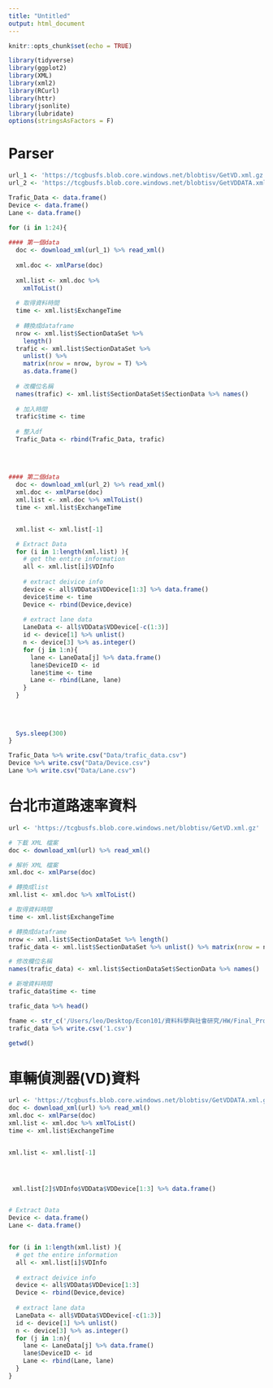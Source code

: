 ```yaml
---
title: "Untitled"
output: html_document
---
```


```r
knitr::opts_chunk$set(echo = TRUE)
```

```r
library(tidyverse)
library(ggplot2)
library(XML)
library(xml2)
library(RCurl)
library(httr)
library(jsonlite)
library(lubridate)
options(stringsAsFactors = F)
```



# Parser
```r
url_1 <- 'https://tcgbusfs.blob.core.windows.net/blobtisv/GetVD.xml.gz'
url_2 <- 'https://tcgbusfs.blob.core.windows.net/blobtisv/GetVDDATA.xml.gz'

Trafic_Data <- data.frame()
Device <- data.frame()
Lane <- data.frame()

for (i in 1:24){
  
#### 第一個data
  doc <- download_xml(url_1) %>% read_xml()
  
  xml.doc <- xmlParse(doc)
  
  xml.list <- xml.doc %>% 
    xmlToList()
  
  # 取得資料時間
  time <- xml.list$ExchangeTime
  
  # 轉換成dataframe
  nrow <- xml.list$SectionDataSet %>% 
    length()
  trafic <- xml.list$SectionDataSet %>% 
    unlist() %>% 
    matrix(nrow = nrow, byrow = T) %>% 
    as.data.frame()
  
  # 改欄位名稱
  names(trafic) <- xml.list$SectionDataSet$SectionData %>% names()
  
  # 加入時間
  trafic$time <- time
  
  # 整入df
  Trafic_Data <- rbind(Trafic_Data, trafic)
  
  
  
  
#### 第二個data
  doc <- download_xml(url_2) %>% read_xml()  
  xml.doc <- xmlParse(doc)
  xml.list <- xml.doc %>% xmlToList()
  time <- xml.list$ExchangeTime


  xml.list <- xml.list[-1]

  # Extract Data
  for (i in 1:length(xml.list) ){
    # get the entire information
    all <- xml.list[i]$VDInfo
  
    # extract deivice info
    device <- all$VDData$VDDevice[1:3] %>% data.frame()
    device$time <- time
    Device <- rbind(Device,device)
  
    # extract lane data
    LaneData <- all$VDData$VDDevice[-c(1:3)]
    id <- device[1] %>% unlist()
    n <- device[3] %>% as.integer()
    for (j in 1:n){
      lane <- LaneData[j] %>% data.frame()
      lane$DeviceID <- id
      lane$time <- time
      Lane <- rbind(Lane, lane)
    }
  }
  
  
  
  
  Sys.sleep(300)
}

Trafic_Data %>% write.csv("Data/trafic_data.csv")
Device %>% write.csv("Data/Device.csv")
Lane %>% write.csv("Data/Lane.csv")

```







# 台北市道路速率資料
```r
url <- 'https://tcgbusfs.blob.core.windows.net/blobtisv/GetVD.xml.gz'

# 下載 XML 檔案
doc <- download_xml(url) %>% read_xml()

# 解析 XML 檔案
xml.doc <- xmlParse(doc)

# 轉換成list
xml.list <- xml.doc %>% xmlToList()

# 取得資料時間
time <- xml.list$ExchangeTime

# 轉換成dataframe
nrow <- xml.list$SectionDataSet %>% length()
trafic_data <- xml.list$SectionDataSet %>% unlist() %>% matrix(nrow = nrow, byrow = T) %>% as.data.frame()

# 修改欄位名稱
names(trafic_data) <- xml.list$SectionDataSet$SectionData %>% names()

# 新增資料時間
trafic_data$time <- time

trafic_data %>% head()

fname <- str_c('/Users/leo/Desktop/Econ101/資料科學與社會研究/HW/Final_Project', time, ".json")
trafic_data %>% write.csv('1.csv')

getwd()

```



# 車輛偵測器(VD)資料
```r
url <- 'https://tcgbusfs.blob.core.windows.net/blobtisv/GetVDDATA.xml.gz'
doc <- download_xml(url) %>% read_xml()  
xml.doc <- xmlParse(doc)
xml.list <- xml.doc %>% xmlToList()
time <- xml.list$ExchangeTime


xml.list <- xml.list[-1]




 xml.list[2]$VDInfo$VDData$VDDevice[1:3] %>% data.frame()


# Extract Data
Device <- data.frame()
Lane <- data.frame()


for (i in 1:length(xml.list) ){
  # get the entire information
  all <- xml.list[i]$VDInfo
  
  # extract deivice info
  device <- all$VDData$VDDevice[1:3]
  Device <- rbind(Device,device)
  
  # extract lane data
  LaneData <- all$VDData$VDDevice[-c(1:3)]
  id <- device[1] %>% unlist()
  n <- device[3] %>% as.integer()
  for (j in 1:n){
    lane <- LaneData[j] %>% data.frame()
    lane$DeviceID <- id
    Lane <- rbind(Lane, lane)
  }
}



```























